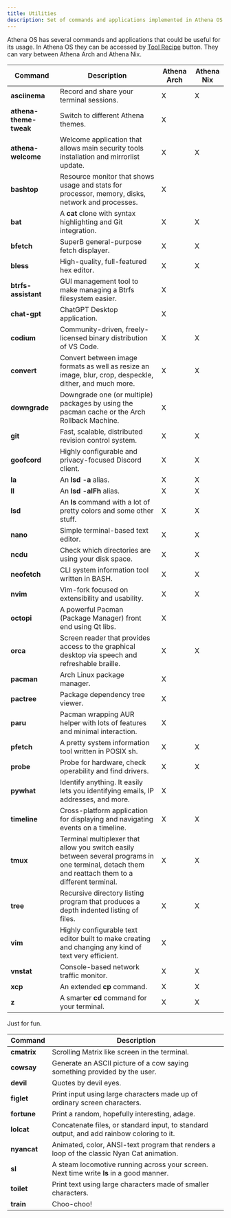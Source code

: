 ```yaml
---
title: Utilities
description: Set of commands and applications implemented in Athena OS.
---
```


Athena OS has several commands and applications that could be useful for its usage. In Athena OS they can be accessed by [Tool Recipe](/en/resources/athena-welcome/#tool-recipe) button. They can vary between Athena Arch and Athena Nix.

| Command | Description | Athena Arch | Athena Nix |
| ------- | ----------- | ---- | ---- |
| **asciinema** | Record and share your terminal sessions. | X | X |
| **athena-theme-tweak** | Switch to different Athena themes. | X | |
| **athena-welcome** | Welcome application that allows main security tools installation and mirrorlist update. | X | X |
| **bashtop** | Resource monitor that shows usage and stats for processor, memory, disks, network and processes. | X | |
| **bat** | A **cat** clone with syntax highlighting and Git integration. | X | X |
| **bfetch** | SuperB general-purpose fetch displayer. | X | X |
| **bless** | High-quality, full-featured hex editor. | X | X |
| **btrfs-assistant** | GUI management tool to make managing a Btrfs filesystem easier. | X | |
| **chat-gpt** | ChatGPT Desktop application. | X | |
| **codium** |  Community-driven, freely-licensed binary distribution of VS Code. | X | X |
| **convert** | Convert between image formats as well as resize an image, blur, crop, despeckle, dither, and much more. | X | X |
| **downgrade** | Downgrade one (or multiple) packages by using the pacman cache or the Arch Rollback Machine. | X | |
| **git** | Fast, scalable, distributed revision control system. | X | X |
| **goofcord** | Highly configurable and privacy-focused Discord client. | X | X |
| **la** | An **lsd -a** alias. | X | X |
| **ll** | An **lsd -alFh** alias. | X | X |
| **lsd** | An **ls** command with a lot of pretty colors and some other stuff. | X | X |
| **nano** | Simple terminal-based text editor. | X | X |
| **ncdu** | Check which directories are using your disk space. | X | X |
| **neofetch** | CLI system information tool written in BASH. | X | X |
| **nvim** | Vim-fork focused on extensibility and usability. | X | X |
| **octopi** | A powerful Pacman (Package Manager) front end using Qt libs. | X | |
| **orca** | Screen reader that provides access to the graphical desktop via speech and refreshable braille. | X | X |
| **pacman** | Arch Linux package manager. | X | |
| **pactree** | Package dependency tree viewer. | X | |
| **paru** | Pacman wrapping AUR helper with lots of features and minimal interaction. | X | |
| **pfetch** | A pretty system information tool written in POSIX sh. | X | X |
| **probe** | Probe for hardware, check operability and find drivers. | X | X |
| **pywhat** | Identify anything. It easily lets you identifying emails, IP addresses, and more. | X | |
| **timeline** | Cross-platform application for displaying and navigating events on a timeline. | X | X |
| **tmux** | Terminal multiplexer that allow you switch easily between several programs in one terminal, detach them and reattach them to a different terminal. | X | X |
| **tree** | Recursive directory listing program that produces a depth indented listing of files. | X | X |
| **vim** | Highly configurable text editor built to make creating and changing any kind of text very efficient. | X | |
| **vnstat** | Console-based network traffic monitor. | X | X |
| **xcp** | An extended **cp** command. | X | X |
| **z** | A smarter **cd** command for your terminal. | X | X |

Just for fun.

| Command | Description |
| ------- | ----------- |
| **cmatrix** | Scrolling Matrix like screen in the terminal. |
| **cowsay** | Generate an ASCII picture of a cow saying something provided by the user. |
| **devil** | Quotes by devil eyes. |
| **figlet** | Print input using large characters made up of ordinary screen characters. |
| **fortune** | Print a random, hopefully interesting, adage. |
| **lolcat** | Concatenate files, or standard input, to standard output, and add rainbow coloring to it. |
| **nyancat** | Animated, color, ANSI-text program that renders a loop of the classic Nyan Cat animation. |
| **sl** | A steam locomotive running across your screen. Next time write **ls** in a good manner. |
| **toilet** | Print text using large characters made of smaller characters. |
| **train** | Choo-choo! |

<ImageComponent />
